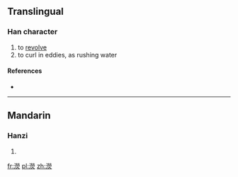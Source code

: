==Translingual==

===Han character===
{{Han char|rn=85|rad=水|as=14|sn=17|four=|canj=水火火火 (EFFF), X水火火火 (XEFFF)}}

# to [[revolve]]
# to curl in eddies, as rushing water

====References====
* {{Han ref|kx=0655.280|dkj=18488|dj=1066.010|hdz=31773.060|uh=6FD9|ud=28633}}

----

==Mandarin==

===Hanzi===
{{cmn-hanzi|pin=[[yíng]] ([[ying2]]), [[yìng]] ([[ying4]])|wg=ying<sup>2</sup>, ying<sup>4</sup>}}

# {{defn|lang=cmn|sort=水14}}

[[fr:濙]]
[[pl:濙]]
[[zh:濙]]